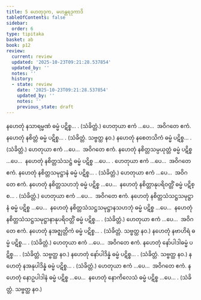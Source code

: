 ```yaml
---
title: 5 ဟေတုဒုက, မဟန္တရဒုကာဒိ
tableOfContents: false
sidebar:
  order: 6
type: tipitaka
basket: ab
book: p12
review:
  current: review
  updated: '2025-10-23T09:21:28.537854'
  updated_by: ''
  notes: ''
  history:
  - state: review
    date: '2025-10-23T09:21:28.537854'
    updated_by: ''
    notes: ''
    previous_state: draft
---
```



<ReviewStatus review={frontmatter.review} showDetails={true} />

<HypothesisAnnotation frontmatter={frontmatter} />

<DynamicBreadcrumb />

<Division number="11" book="p12" e="ch" v="40" p="163">

<Paragraph number="52" book="p12">
နဟေတုံ နသာရမ္မဏံ ဓမ္မံ ပဋိစ္စ… . (သံခိတ္တံ.) ဟေတုယာ ဧကံ …ပေ…  အဝိဂတေ ဧကံ.
</Paragraph>

<Paragraph number="53" book="p12">
နဟေတုံ နစိတ္တံ ဓမ္မံ ပဋိစ္စ… . (သံခိတ္တံ. သဗ္ဗတ္ထ နဝ.)
</Paragraph>

<Paragraph number="54" book="p12">
နဟေတုံ နစေတသိကံ ဓမ္မံ ပဋိစ္စ… . (သံခိတ္တံ.) ဟေတုယာ ဧကံ …ပေ…  အဝိဂတေ ဧကံ.
</Paragraph>

<Paragraph number="55" book="p12">
နဟေတုံ နစိတ္တသမ္ပယုတ္တံ ဓမ္မံ ပဋိစ္စ …ပေ…  နဟေတုံ နစိတ္တသံသဋ္ဌံ ဓမ္မံ ပဋိစ္စ …ပေ… . ဟေတုယာ ဧကံ …ပေ…  အဝိဂတေ ဧကံ.
</Paragraph>

<Paragraph number="56" book="p12">
နဟေတုံ နစိတ္တသမုဋ္ဌာနံ ဓမ္မံ ပဋိစ္စ… . (သံခိတ္တံ.) ဟေတုယာ ဧကံ …ပေ…  အဝိဂတေ ဧကံ.
</Paragraph>

<Paragraph number="57" book="p12">
နဟေတုံ နစိတ္တသဟဘုံ ဓမ္မံ ပဋိစ္စ …ပေ…  နဟေတုံ နစိတ္တာနုပရိဝတ္တိံ ဓမ္မံ ပဋိစ္စ… . (သံခိတ္တံ.) ဟေတုယာ ဧကံ …ပေ…  အဝိဂတေ ဧကံ.
</Paragraph>

<Paragraph number="58" book="p12">
နဟေတုံ နစိတ္တသံသဋ္ဌသမုဋ္ဌာနံ ဓမ္မံ ပဋိစ္စ …ပေ…  နဟေတုံ နစိတ္တသံသဋ္ဌသမုဋ္ဌာနသဟဘုံ ဓမ္မံ ပဋိစ္စ …ပေ…  နဟေတုံ နစိတ္တသံသဋ္ဌသမုဋ္ဌာနာနုပရိဝတ္တိံ ဓမ္မံ ပဋိစ္စ… . (သံခိတ္တံ.) ဟေတုယာ ဧကံ …ပေ…  အဝိဂတေ ဧကံ.
</Paragraph>

<Paragraph number="59" book="p12">
နဟေတုံ နအဇ္ဈတ္တိကံ ဓမ္မံ ပဋိစ္စ… . (သံခိတ္တံ. သဗ္ဗတ္ထ နဝ.)
</Paragraph>

<Paragraph number="60" book="p12">
နဟေတုံ နဗာဟိရံ ဓမ္မံ ပဋိစ္စ… . (သံခိတ္တံ.) ဟေတုယာ ဧကံ …ပေ…  အဝိဂတေ ဧကံ.
</Paragraph>

<Paragraph number="61" book="p12">
နဟေတုံ နော်ပါဒါဓမ္မံ ပဋိစ္စ… . (သံခိတ္တံ. သဗ္ဗတ္ထ နဝ.)
</Paragraph>

<Paragraph number="62" book="p12">
နဟေတုံ နော်ပါဒိန္နံ ဓမ္မံ ပဋိစ္စ… . (သံခိတ္တံ. သဗ္ဗတ္ထ နဝ.)
</Paragraph>

<Paragraph number="63" book="p12">
နဟေတုံ နအနုပါဒိန္နံ ဓမ္မံ ပဋိစ္စ… . (သံခိတ္တံ.) ဟေတုယာ ဧကံ …ပေ…  အဝိဂတေ ဧကံ.
</Paragraph>

<Paragraph number="64" book="p12">
နဟေတုံ နောဥပါဒါနံ ဓမ္မံ ပဋိစ္စ …ပေ…  နဟေတုံ နောကိလေသံ ဓမ္မံ ပဋိစ္စ …ပေ… . (သံခိတ္တံ. သဗ္ဗတ္ထ နဝ.)
</Paragraph>
</Division>